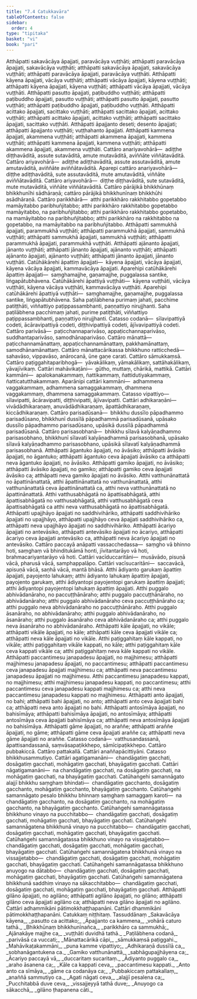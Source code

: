 ```yaml
---
title: "7.4 Catukkavāra"
tableOfContents: false
sidebar:
  order: 4
type: "tipitaka"
basket: "vi"
book: "pari"
---
```



<DynamicBreadcrumb />

<Division number="324" book="pari" e="ch" v="5" p="224">

<Paragraph number="1485" book="pari">
Atthāpatti sakavācāya āpajjati, paravācāya vuṭṭhāti; atthāpatti paravācāya āpajjati, sakavācāya vuṭṭhāti; atthāpatti sakavācāya āpajjati, sakavācāya vuṭṭhāti; atthāpatti paravācāya āpajjati, paravācāya vuṭṭhāti. Atthāpatti kāyena āpajjati, vācāya vuṭṭhāti; atthāpatti vācāya āpajjati, kāyena vuṭṭhāti; atthāpatti kāyena āpajjati, kāyena vuṭṭhāti; atthāpatti vācāya āpajjati, vācāya vuṭṭhāti. Atthāpatti pasutto āpajjati, paṭibuddho vuṭṭhāti; atthāpatti paṭibuddho āpajjati, pasutto vuṭṭhāti; atthāpatti pasutto āpajjati, pasutto vuṭṭhāti; atthāpatti paṭibuddho āpajjati, paṭibuddho vuṭṭhāti. Atthāpatti acittako āpajjati, sacittako vuṭṭhāti; atthāpatti sacittako āpajjati, acittako vuṭṭhāti; atthāpatti acittako āpajjati, acittako vuṭṭhāti; atthāpatti sacittako āpajjati, sacittako vuṭṭhāti. Atthāpatti āpajjanto deseti; desento āpajjati; atthāpatti āpajjanto vuṭṭhāti; vuṭṭhahanto āpajjati. Atthāpatti kammena āpajjati, akammena vuṭṭhāti; atthāpatti akammena āpajjati, kammena vuṭṭhāti; atthāpatti kammena āpajjati, kammena vuṭṭhāti; atthāpatti akammena āpajjati, akammena vuṭṭhāti.
</Paragraph>

<Paragraph number="1486" book="pari">
Cattāro anariyavohārā—  adiṭṭhe diṭṭhavāditā, assute sutavāditā, amute mutavāditā, aviññāte viññātavāditā. Cattāro ariyavohārā—  adiṭṭhe adiṭṭhavāditā, assute assutavāditā, amute amutavāditā, aviññāte aviññātavāditā. Aparepi cattāro anariyavohārā—  diṭṭhe adiṭṭhavāditā, sute assutavāditā, mute amutavāditā, viññāte aviññātavāditā. Cattāro ariyavohārā—  diṭṭhe diṭṭhavāditā, sute sutavāditā, mute mutavāditā, viññāte viññātavāditā.
</Paragraph>

<Paragraph number="1487" book="pari">
Cattāro pārājikā bhikkhūnaṃ bhikkhunīhi sādhāraṇā; cattāro pārājikā bhikkhunīnaṃ bhikkhūhi asādhāraṇā. Cattāro parikkhārā—  atthi parikkhāro rakkhitabbo gopetabbo mamāyitabbo paribhuñjitabbo; atthi parikkhāro rakkhitabbo gopetabbo mamāyitabbo, na paribhuñjitabbo; atthi parikkhāro rakkhitabbo gopetabbo, na mamāyitabbo na paribhuñjitabbo; atthi parikkhāro na rakkhitabbo na gopetabbo, na mamāyitabbo na paribhuñjitabbo. Atthāpatti sammukhā āpajjati, parammukhā vuṭṭhāti; atthāpatti parammukhā āpajjati, sammukhā vuṭṭhāti; atthāpatti sammukhā āpajjati, sammukhā vuṭṭhāti; atthāpatti parammukhā āpajjati, parammukhā vuṭṭhāti. Atthāpatti ajānanto āpajjati, jānanto vuṭṭhāti; atthāpatti jānanto āpajjati, ajānanto vuṭṭhāti; atthāpatti ajānanto āpajjati, ajānanto vuṭṭhāti; atthāpatti jānanto āpajjati, jānanto vuṭṭhāti.
</Paragraph>

<Paragraph number="1488" book="pari">
Catūhākārehi āpattiṃ āpajjati—  kāyena āpajjati, vācāya āpajjati, kāyena vācāya āpajjati, kammavācāya āpajjati. Aparehipi catūhākārehi āpattiṃ āpajjati—  saṃghamajjhe, gaṇamajjhe, puggalassa santike, liṅgapātubhāvena. Catūhākārehi āpattiyā vuṭṭhāti—  kāyena vuṭṭhāti, vācāya vuṭṭhāti, kāyena vācāya vuṭṭhāti, kammavācāya vuṭṭhāti. Aparehipi catūhākārehi āpattiyā vuṭṭhāti—  saṃghamajjhe, gaṇamajjhe, puggalassa santike, liṅgapātubhāvena. Saha paṭilābhena purimaṃ jahati, pacchime patiṭṭhāti, viññattiyo paṭippassambhanti, paṇṇattiyo nirujjhanti. Saha paṭilābhena pacchimaṃ jahati, purime patiṭṭhāti, viññattiyo paṭippassambhanti, paṇṇattiyo nirujjhanti. Catasso codanā—  sīlavipattiyā codeti, ācāravipattiyā codeti, diṭṭhivipattiyā codeti, ājīvavipattiyā codeti. Cattāro parivāsā—  paṭicchannaparivāso, appaṭicchannaparivāso, suddhantaparivāso, samodhānaparivāso. Cattāro mānattā—  paṭicchannamānattaṃ, appaṭicchannamānattaṃ, pakkhamānattaṃ, samodhānamānattaṃ. Cattāro mānattacārikassa bhikkhuno ratticchedā—  sahavāso, vippavāso, anārocanā, ūne gaṇe carati. Cattāro sāmukkaṃsā. Cattāro paṭiggahitaparibhogā—  yāvakālikaṃ, yāmakālikaṃ, sattāhakālikaṃ, yāvajīvikaṃ. Cattāri mahāvikaṭāni—  gūtho, muttaṃ, chārikā, mattikā. Cattāri kammāni—  apalokanakammaṃ, ñattikammaṃ, ñattidutiyakammaṃ, ñatticatutthakammaṃ. Aparānipi cattāri kammāni—  adhammena vaggakammaṃ, adhammena samaggakammaṃ, dhammena vaggakammaṃ, dhammena samaggakammaṃ. Catasso vipattiyo—  sīlavipatti, ācāravipatti, diṭṭhivipatti, ājīvavipatti. Cattāri adhikaraṇāni—  vivādādhikaraṇaṃ, anuvādādhikaraṇaṃ, āpattādhikaraṇaṃ, kiccādhikaraṇaṃ. Cattāro parisadūsanā—  bhikkhu dussīlo pāpadhammo parisadūsano, bhikkhunī dussīlā pāpadhammā parisadūsanā, upāsako dussīlo pāpadhammo parisadūsano, upāsikā dussīlā pāpadhammā parisadūsanā. Cattāro parisasobhanā—  bhikkhu sīlavā kalyāṇadhammo parisasobhano, bhikkhunī sīlavatī kalyāṇadhammā parisasobhanā, upāsako sīlavā kalyāṇadhammo parisasobhano, upāsikā sīlavatī kalyāṇadhammā parisasobhanā.
</Paragraph>

<Paragraph number="1489" book="pari">
Atthāpatti āgantuko āpajjati, no āvāsiko; atthāpatti āvāsiko āpajjati, no āgantuko; atthāpatti āgantuko ceva āpajjati āvāsiko ca atthāpatti neva āgantuko āpajjati, no āvāsiko. Atthāpatti gamiko āpajjati, no āvāsiko; atthāpatti āvāsiko āpajjati, no gamiko; atthāpatti gamiko ceva āpajjati āvāsiko ca; atthāpatti neva gamiko āpajjati no āvāsiko. Atthi vatthunānattatā no āpattinānattatā, atthi āpattinānattatā no vatthunānattatā, atthi vatthunānattatā ceva āpattinānattatā ca, atthi neva vatthunānattatā no āpattinānattatā. Atthi vatthusabhāgatā no āpattisabhāgatā, atthi āpattisabhāgatā no vatthusabhāgatā, atthi vatthusabhāgatā ceva āpattisabhāgatā ca atthi neva vatthusabhāgatā no āpattisabhāgatā. Atthāpatti upajjhāyo āpajjati no saddhivihāriko, atthāpatti saddhivihāriko āpajjati no upajjhāyo, atthāpatti upajjhāyo ceva āpajjati saddhivihāriko ca, atthāpatti neva upajjhāyo āpajjati no saddhivihāriko. Atthāpatti ācariyo āpajjati no antevāsiko, atthāpatti antevāsiko āpajjati no ācariyo, atthāpatti ācariyo ceva āpajjati antevāsiko ca, atthāpatti neva ācariyo āpajjati no antevāsiko. Cattāro paccayā anāpatti vassacchedassa—  saṃgho vā bhinno hoti, saṃghaṃ vā bhinditukāmā honti, jīvitantarāyo vā hoti, brahmacariyantarāyo vā hoti. Cattāri vacīduccaritāni—  musāvādo, pisuṇā vācā, pharusā vācā, samphappalāpo. Cattāri vacīsucaritāni—  saccavācā, apisuṇā vācā, saṇhā vācā, mantā bhāsā. Atthi ādiyanto garukaṃ āpattiṃ āpajjati, payojento lahukaṃ; atthi ādiyanto lahukaṃ āpattiṃ āpajjati, payojento garukaṃ, atthi ādiyantopi payojentopi garukaṃ āpattiṃ āpajjati; atthi ādiyantopi payojentopi lahukaṃ āpattiṃ āpajjati.
</Paragraph>

<Paragraph number="1490" book="pari">
Atthi puggalo abhivādanāraho, no paccuṭṭhānāraho; atthi puggalo paccuṭṭhānāraho, no abhivādanāraho; atthi puggalo abhivādanāraho ceva paccuṭṭhānāraho ca; atthi puggalo neva abhivādanāraho no paccuṭṭhānāraho. Atthi puggalo āsanāraho, no abhivādanāraho; atthi puggalo abhivādanāraho, no āsanāraho; atthi puggalo āsanāraho ceva abhivādanāraho ca; atthi puggalo neva āsanāraho no abhivādanāraho. Atthāpatti kāle āpajjati, no vikāle; atthāpatti vikāle āpajjati, no kāle; atthāpatti kāle ceva āpajjati vikāle ca; atthāpatti neva kāle āpajjati no vikāle. Atthi paṭiggahitaṃ kāle kappati, no vikāle; atthi paṭiggahitaṃ vikāle kappati, no kāle; atthi paṭiggahitaṃ kāle ceva kappati vikāle ca; atthi paṭiggahitaṃ neva kāle kappati no vikāle. Atthāpatti paccantimesu janapadesu āpajjati, no majjhimesu; atthāpatti majjhimesu janapadesu āpajjati, no paccantimesu; atthāpatti paccantimesu ceva janapadesu āpajjati majjhimesu ca; atthāpatti neva paccantimesu janapadesu āpajjati no majjhimesu. Atthi paccantimesu janapadesu kappati, no majjhimesu; atthi majjhimesu janapadesu kappati, no paccantimesu; atthi paccantimesu ceva janapadesu kappati majjhimesu ca; atthi neva paccantimesu janapadesu kappati no majjhimesu. Atthāpatti anto āpajjati, no bahi; atthāpatti bahi āpajjati, no anto; atthāpatti anto ceva āpajjati bahi ca; atthāpatti neva anto āpajjati no bahi. Atthāpatti antosīmāya āpajjati, no bahisīmāya; atthāpatti bahisīmāya āpajjati, no antosīmāya; atthāpatti antosīmāya ceva āpajjati bahisīmāya ca; atthāpatti neva antosīmāya āpajjati no bahisīmāya. Atthāpatti gāme āpajjati, no araññe; atthāpatti araññe āpajjati, no gāme; atthāpatti gāme ceva āpajjati araññe ca; atthāpatti neva gāme āpajjati no araññe.
</Paragraph>

<Paragraph number="1491" book="pari">
Catasso codanā—  vatthusandassanā, āpattisandassanā, saṃvāsapaṭikkhepo, sāmīcipaṭikkhepo. Cattāro pubbakiccā. Cattāro pattakallā. Cattāri anaññapācittiyāni. Catasso bhikkhusammutiyo. Cattāri agatigamanāni—  chandāgatiṃ gacchati, dosāgatiṃ gacchati, mohāgatiṃ gacchati, bhayāgatiṃ gacchati. Cattāri nāgatigamanāni—  na chandāgatiṃ gacchati, na dosāgatiṃ gacchati, na mohāgatiṃ gacchati, na bhayāgatiṃ gacchati. Catūhaṅgehi samannāgato alajjī bhikkhu saṃghaṃ bhindati—  chandāgatiṃ gacchanto, dosāgatiṃ gacchanto, mohāgatiṃ gacchanto, bhayāgatiṃ gacchanto. Catūhaṅgehi samannāgato pesalo bhikkhu bhinnaṃ saṃghaṃ samaggaṃ karoti—  na chandāgatiṃ gacchanto, na dosāgatiṃ gacchanto, na mohāgatiṃ gacchanto, na bhayāgatiṃ gacchanto. Catūhaṅgehi samannāgatassa bhikkhuno vinayo na pucchitabbo—  chandāgatiṃ gacchati, dosāgatiṃ gacchati, mohāgatiṃ gacchati, bhayāgatiṃ gacchati. Catūhaṅgehi samannāgatena bhikkhunā vinayo na pucchitabbo—  chandāgatiṃ gacchati, dosāgatiṃ gacchati, mohāgatiṃ gacchati, bhayāgatiṃ gacchati. Catūhaṅgehi samannāgatassa bhikkhuno vinayo na vissajjetabbo—  chandāgatiṃ gacchati, dosāgatiṃ gacchati, mohāgatiṃ gacchati, bhayāgatiṃ gacchati. Catūhaṅgehi samannāgatena bhikkhunā vinayo na vissajjetabbo—  chandāgatiṃ gacchati, dosāgatiṃ gacchati, mohāgatiṃ gacchati, bhayāgatiṃ gacchati. Catūhaṅgehi samannāgatassa bhikkhuno anuyogo na dātabbo—  chandāgatiṃ gacchati, dosāgatiṃ gacchati, mohāgatiṃ gacchati, bhayāgatiṃ gacchati. Catūhaṅgehi samannāgatena bhikkhunā saddhiṃ vinayo na sākacchitabbo—  chandāgatiṃ gacchati, dosāgatiṃ gacchati, mohāgatiṃ gacchati, bhayāgatiṃ gacchati. Atthāpatti gilāno āpajjati, no agilāno; atthāpatti agilāno āpajjati, no gilāno; atthāpatti gilāno ceva āpajjati agilāno ca; atthāpatti neva gilāno āpajjati no agilāno. Cattāri adhammikāni pātimokkhaṭṭhapanāni. Cattāri dhammikāni pātimokkhaṭṭhapanāni.

</Paragraph>
</Division>

<Paragraph number="1492" type="center" book="pari">
Catukkaṃ niṭṭhitaṃ.



</Paragraph>

<Paragraph number="1493" type="center" book="pari">
Tassuddānaṃ


</Paragraph>

<Paragraph number="1494" type="verses" book="pari">
_Sakavācāya kāyena,_  
_pasutto ca acittako;_  
_Āpajjanto ca kammena,_  
_vohārā caturo tathā._  

</Paragraph>

<Paragraph number="1495" type="verses" book="pari">
_Bhikkhūnaṃ bhikkhunīnañca,_  
_parikkhāro ca sammukhā;_  
_Ajānakāye majjhe ca,_  
_vuṭṭhāti duvidhā tathā._  

</Paragraph>

<Paragraph number="1496" type="verses" book="pari">
_Paṭilābhena codanā,_  
_parivāsā ca vuccati;_  
_Mānattacārikā cāpi,_  
_sāmukkaṃsā paṭiggahi._  

</Paragraph>

<Paragraph number="1497" type="verses" book="pari">
_Mahāvikaṭakammāni,_  
_puna kamme vipattiyo;_  
_Adhikaraṇā dussīlā ca,_  
_sobhanāgantukena ca._  

</Paragraph>

<Paragraph number="1498" type="verses" book="pari">
_Gamiko vatthunānattā,_  
_sabhāgupajjhāyena ca;_  
_Ācariyo paccayā vā,_  
_duccaritaṃ sucaritaṃ._  

</Paragraph>

<Paragraph number="1499" type="verses" book="pari">
_Ādiyanto puggalo ca,_  
_araho āsanena ca;_  
_Kāle ca kappati ceva,_  
_paccantimesu kappati._  

</Paragraph>

<Paragraph number="1500" type="verses" book="pari">
_Anto anto ca sīmāya,_  
_gāme ca codanāya ca;_  
_Pubbakiccaṃ pattakallaṃ,_  
_anaññā sammutiyo ca._  

</Paragraph>

<Paragraph number="1501" type="verses" book="pari">
_Agati nāgati ceva,_  
_alajjī pesalena ca;_  
_Pucchitabbā duve ceva,_  
_vissajjeyyā tathā duve;_  
_Anuyogo ca sākacchā,_  
_gilāno ṭhapanena cāti._
</Paragraph>